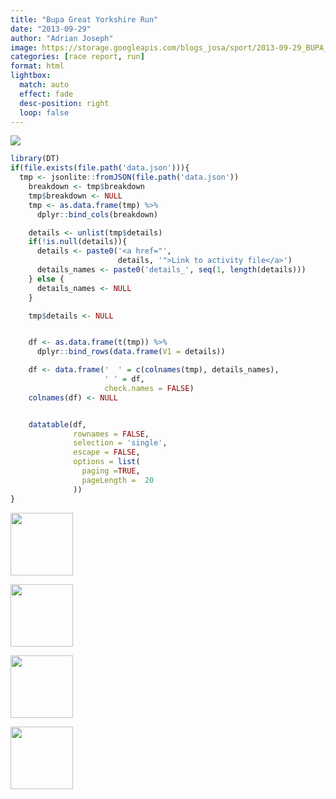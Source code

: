 ```yaml
---
title: "Bupa Great Yorkshire Run"
date: "2013-09-29"
author: "Adrian Joseph"
image: https://storage.googleapis.com/blogs_josa/sport/2013-09-29_BUPA_GREAT_YORKSHIRE_RUN/img/00.png
categories: [race report, run]
format: html
lightbox:
  match: auto
  effect: fade
  desc-position: right
  loop: false
---
```


![](https://storage.googleapis.com/blogs_josa/sport/2013-09-29_BUPA_GREAT_YORKSHIRE_RUN/img/00.png)

```r
library(DT)
if(file.exists(file.path('data.json'))){
  tmp <- jsonlite::fromJSON(file.path('data.json'))
    breakdown <- tmp$breakdown
    tmp$breakdown <- NULL
    tmp <- as.data.frame(tmp) %>%
      dplyr::bind_cols(breakdown)

    details <- unlist(tmp$details)
    if(!is.null(details)){
      details <- paste0('<a href="',
                        details, '">Link to activity file</a>')
      details_names <- paste0('details_', seq(1, length(details)))
    } else {
      details_names <- NULL
    }

    tmp$details <- NULL


    df <- as.data.frame(t(tmp)) %>%
      dplyr::bind_rows(data.frame(V1 = details))

    df <- data.frame('  ' = c(colnames(tmp), details_names),
                     ' ' = df,
                     check.names = FALSE)
    colnames(df) <- NULL


    datatable(df,
              rownames = FALSE,
              selection = 'single',
              escape = FALSE,
              options = list(
                paging =TRUE,
                pageLength =  20
              ))
}
```





::: {layout-ncol=4}
![](https://storage.googleapis.com/blogs_josa/sport/2013-09-29_BUPA_GREAT_YORKSHIRE_RUN/img/00.png){ width="100" group="hi" }

![](https://storage.googleapis.com/blogs_josa/sport/2013-09-29_BUPA_GREAT_YORKSHIRE_RUN/img/01.png){ width="100" group="hi" }

![](https://storage.googleapis.com/blogs_josa/sport/2013-09-29_BUPA_GREAT_YORKSHIRE_RUN/img/02.png){ width="100" group="hi" }

![](https://storage.googleapis.com/blogs_josa/sport/2013-09-29_BUPA_GREAT_YORKSHIRE_RUN/img/06.jpg){ width="100" group="hi" }


:::
